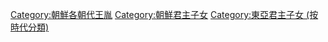 [[Category:朝鮮各朝代王胤|Category:朝鮮各朝代王胤]]
[[Category:朝鮮君主子女|Category:朝鮮君主子女]]
[[Category:東亞君主子女_(按時代分類)|Category:東亞君主子女 (按時代分類)]]
